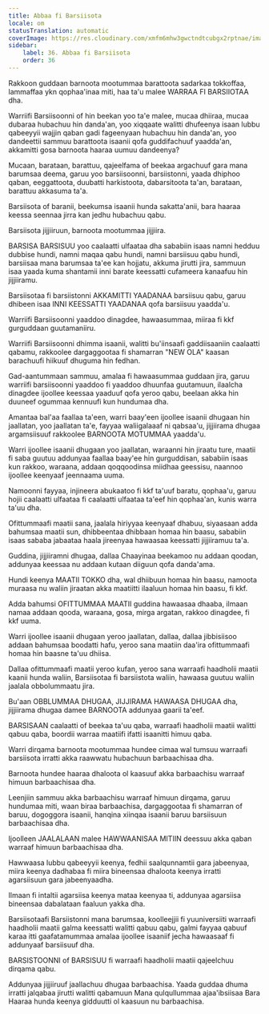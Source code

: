 ```yaml
---
title: Abbaa fi Barsiisota
locale: om
statusTranslation: automatic
coverImage: https://res.cloudinary.com/xmfm6mhw3gwctndtcubgx2rptnae/image/upload/v1740337243/small_cover_educacion_fundamental_a051170f1c.webp
sidebar:
    label: 36. Abbaa fi Barsiisota
    order: 36
---
```

Rakkoon guddaan barnoota mootummaa barattoota sadarkaa tokkoffaa, lammaffaa ykn qophaa'inaa miti, haa ta'u malee WARRAA FI BARSIIOTAA dha.

Warriifi Barsiisoonni of hin beekan yoo ta'e malee, mucaa dhiiraa, mucaa dubaraa hubachuu hin danda'an, yoo xiqqaate walitti dhufeenya isaan lubbu qabeeyyii wajjin qaban gadi fageenyaan hubachuu hin danda'an, yoo dandeettii sammuu barattoota isaanii qofa guddifachuuf yaadda'an, akkamitti gosa barnoota haaraa uumuu dandeenya?

Mucaan, barataan, barattuu, qajeelfama of beekaa argachuuf gara mana barumsaa deema, garuu yoo barsiisoonni, barsiistonni, yaada dhiphoo qaban, eeggattoota, duubatti harkistoota, dabarsitoota ta'an, barataan, barattuu akkasuma ta'a.

Barsiisota of baranii, beekumsa isaanii hunda sakatta'anii, bara haaraa keessa seennaa jirra kan jedhu hubachuu qabu.

Barsiisota jijjiiruun, barnoota mootummaa jijjiira.

BARSISA BARSISUU yoo caalaatti ulfaataa dha sababiin isaas namni hedduu dubbise hundi, namni maqaa qabu hundi, namni barsiisuu qabu hundi, barsiisaa mana barumsaa ta'ee kan hojjatu, akkuma jirutti jira, sammuun isaa yaada kuma shantamii inni barate keessatti cufameera kanaafuu hin jijjiiramu.

Barsiisotaa fi barsiistonni AKKAMITTI YAADANAA barsiisuu qabu, garuu dhibeen isaa INNI KEESSATTI YAADANAA qofa barsiisuu yaadda'u.

Warriifi Barsiisoonni yaaddoo dinagdee, hawaasummaa, miiraa fi kkf gurguddaan guutamaniiru.

Warriifi Barsiisoonni dhimma isaanii, walitti bu'iinsaafi gaddiisaaniin caalaatti qabamu, rakkoolee dargaggootaa fi shamarran "NEW OLA" kaasan barachuufi hiikuuf dhuguma hin fedhan.

Gad-aantummaan sammuu, amalaa fi hawaasummaa guddaan jira, garuu warriifi barsiisoonni yaaddoo fi yaaddoo dhuunfaa guutamuun, ilaalcha dinagdee ijoollee keessaa yaaduuf qofa yeroo qabu, beelaan akka hin duuneef ogummaa kennuufi kun hundumaa dha.

Amantaa bal'aa faallaa ta'een, warri baay'een ijoollee isaanii dhugaan hin jaallatan, yoo jaallatan ta'e, fayyaa waliigalaaaf ni qabsaa'u, jijjiirama dhugaa argamsiisuuf rakkoolee BARNOOTA MOTUMMAA yaadda'u.

Warri ijoollee isaanii dhugaan yoo jaallatan, waraanni hin jiraatu ture, maatii fi saba guutuu addunyaa faallaa baay'ee hin gurguddisan, sababiin isaas kun rakkoo, waraana, addaan qoqqoodinsa miidhaa geessisu, naannoo ijoollee keenyaaf jeennaama uuma.

Namoonni fayyaa, injineera abukaatoo fi kkf ta'uuf baratu, qophaa'u, garuu hojii caalaatti ulfaataa fi caalaatti ulfaataa ta'eef hin qophaa'an, kunis warra ta'uu dha.

Ofittummaafi maatii sana, jaalala hiriyyaa keenyaaf dhabuu, siyaasaan adda bahumsaa maatii sun, dhibbeentaa dhibbaan homaa hin baasu, sababiin isaas sababa jabaataa haala jireenyaa hawaasaa keessatti jijjiiramuu ta'a.

Guddina, jijjiiramni dhugaa, dallaa Chaayinaa beekamoo nu addaan qoodan, addunyaa keessaa nu addaan kutaan diiguun qofa danda'ama.

Hundi keenya MAATII TOKKO dha, wal dhiibuun homaa hin baasu, namoota muraasa nu waliin jiraatan akka maatiitti ilaaluun homaa hin baasu, fi kkf.

Adda bahumsi OFITTUMMAA MAATII guddina hawaasaa dhaaba, ilmaan namaa addaan qooda, waraana, gosa, mirga argatan, rakkoo dinagdee, fi kkf uuma.

Warri ijoollee isaanii dhugaan yeroo jaallatan, dallaa, dallaa jibbisiisoo addaan bahumsaa boodatti hafu, yeroo sana maatiin daa'ira ofittummaafi homaa hin baasne ta'uu dhiisa.

Dallaa ofittummaafi maatii yeroo kufan, yeroo sana warraafi haadholii maatii kaanii hunda waliin, Barsiisotaa fi barsiistota waliin, hawaasa guutuu waliin jaalala obbolummaatu jira.

Bu'aan OBBLUMMAA DHUGAA, JIJJIRAMA HAWAASA DHUGAA dha, jijjiirama dhugaa damee BARNOOTA addunyaa gaarii ta'eef.

BARSISAAN caalaatti of beekaa ta'uu qaba, warraafi haadholii maatii walitti qabuu qaba, boordii warraa maatiifi ifatti isaanitti himuu qaba.

Warri dirqama barnoota mootummaa hundee cimaa wal tumsuu warraafi barsiisota irratti akka raawwatu hubachuun barbaachisaa dha.

Barnoota hundee haaraa dhaloota ol kaasuuf akka barbaachisu warraaf himuun barbaachisaa dha.

Leenjiin sammuu akka barbaachisu warraaf himuun dirqama, garuu hundumaa miti, waan biraa barbaachisa, dargaggootaa fi shamarran of baruu, dogoggora isaanii, hanqina xiinqaa isaanii baruu barsiisuun barbaachisaa dha.

Ijoolleen JAALALAAN malee HAWWAANISAA MITIIN deessuu akka qaban warraaf himuun barbaachisaa dha.

Hawwaasa lubbu qabeeyyii keenya, fedhii saalqunnamtii gara jabeenyaa, miira keenya dadhabaa fi miira bineensaa dhaloota keenya irratti agarsiisuun gara jabeenyaadha.

Ilmaan fi intaltii agarsiisa keenya mataa keenyaa ti, addunyaa agarsiisa bineensaa dabalataan faaluun yakka dha.

Barsiisotaafi Barsiistonni mana barumsaa, koolleejjii fi yuuniversiiti warraafi haadholii maatii galma keessatti walitti qabuu qabu, galmi fayyaa qabuuf karaa itti gaafatamummaa amalaa ijoollee isaaniif jecha hawaasaaf fi addunyaaf barsiisuuf dha.

BARSISTOONNI of BARSISUU fi warraafi haadholii maatii qajeelchuu dirqama qabu.

Addunyaa jijjiiruuf jaallachuu dhugaa barbaachisa. Yaada guddaa dhuma irratti jalqabaa jirutti walitti qabamuun Mana qulqullummaa ajaa'ibsiisaa Bara Haaraa hunda keenya gidduutti ol kaasuun nu barbaachisa.

